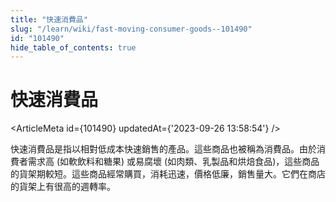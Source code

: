 ```yaml
---
title: "快速消費品"
slug: "/learn/wiki/fast-moving-consumer-goods--101490"
id: "101490"
hide_table_of_contents: true
---
```



# 快速消費品

<ArticleMeta id={101490} updatedAt={'2023-09-26 13:58:54'} />
<div className='border-solid border-b border-t-0 my-4 border-[var(--ifm-color-gray-300)]' />

快速消費品是指以相對低成本快速銷售的產品。這些商品也被稱為消費品。由於消費者需求高 (如軟飲料和糖果) 或易腐壞 (如肉類、乳製品和烘焙食品)，這些商品的貨架期較短。這些商品經常購買，消耗迅速，價格低廉，銷售量大。它們在商店的貨架上有很高的週轉率。
